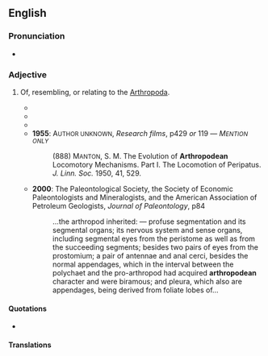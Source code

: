 ==English==

===Pronunciation===
* {{a|RP}} {{IPA|/ˌɑːθɹəpɒˈdiːən/|lang=en}}

===Adjective===
{{en-adj|-}}

# {{lb|en|zoology}} Of, resembling, or relating to the [[Arthropoda]].
#* {{quote-text|lang=en|year=1904|author=Royal Irish Academy|title=Proceedings of the Royal Irish Academy|page=320|passage=…the tendency at present is to regard such stages as of hardly any importance at all. Then comparisons have constantly been made between '''Arthropodean''' and…}}
#* {{quote-text|lang=en|year=1906|author=John Edward Salvin Moore with Charles Edward Walker and the Liverpool Cancer Research Committee|title=First report on the cytological investigation of cancer, 1906|page=77|passage=Passing from the above vertebrate example to the old '''arthropodean''' type ''Periplaneta'' we find, as fig. 5 and the table on p.<!--“p.” may be a scanno--> will show, that here the number of the types of gemini is reduced from six to five.}}
#* {{quote-text|lang=en|year=1909|author=Walter Edward Collinge [[et alii]]|title=The Journal of Economic Biology|page=20|passage=Briefly the author endeavours to prove that vertebrates are derived directly from arthropods, that the '''arthropodean''' alimentary canal is represented by the ventricles of the brain and the central canal of the spinal cord, the pituitary body and embryonic pharynx represent the mouth of the arthropod, and the neurenteric canal the primitive anus.}}
#* '''1955''': A<small>UTHOR UNKNOWN</small>, ''Research films'', p429 ''or'' 119 {{qualifier|sources contradict}} — <i>M<small>ENTION ONLY</small></i>
#*: (888) M<small>ANTON</small>, S. M. The Evolution of '''Arthropodean''' Locomotory Mechanisms. Part I. The Locomotion of Peripatus. ''J. Linn. Soc.'' {{qualifier|Zool.}} 1950, 41, 529.
#* '''2000''': The Paleontological Society, the Society of Economic Paleontologists and Mineralogists, and the American Association of Petroleum Geologists, ''Journal of Paleontology'', p84
#*: …the arthropod inherited: — profuse segmentation and its segmental organs; its nervous system and sense organs, including segmental eyes from the peristome as well as from the succeeding segments; besides two pairs of eyes from the prostomium; a pair of antennae and anal cerci, besides the normal appendages, which in the interval between the polychaet and the pro-arthropod had acquired '''arthropodean''' character and were biramous; and pleura, which also are appendages, being derived from foliate lobes of…

====Quotations====
* {{seeCites}}

====Translations====
{{trans-see|arthropodal}}